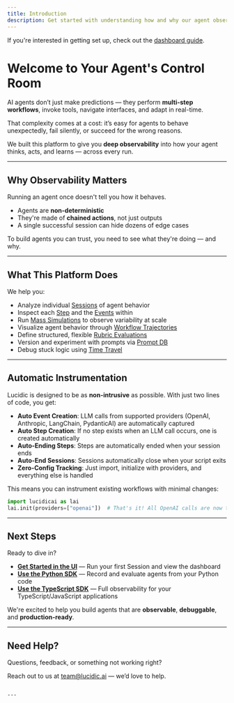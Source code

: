 ```yaml
---
title: Introduction
description: Get started with understanding how and why our agent observability platform works.
---
```


If you're interested in getting set up, check out the [dashboard guide](/getting-started/dashboard).

# Welcome to Your Agent's Control Room

AI agents don’t just make predictions — they perform **multi-step workflows**, invoke tools, navigate interfaces, and adapt in real-time.

That complexity comes at a cost: it’s easy for agents to behave unexpectedly, fail silently, or succeed for the wrong reasons.

We built this platform to give you **deep observability** into how your agent thinks, acts, and learns — across every run.

---

## Why Observability Matters

Running an agent once doesn't tell you how it behaves.

- Agents are **non-deterministic**
- They're made of **chained actions**, not just outputs
- A single successful session can hide dozens of edge cases

To build agents you can trust, you need to see what they're doing — and why.

---

## What This Platform Does

We help you:

- Analyze individual [Sessions](/features/workflow-sandbox) of agent behavior
- Inspect each [Step](/core-concepts/steps) and the [Events](/core-concepts/events) within
- Run [Mass Simulations](/features/mass-simulation-overview) to observe variability at scale
- Visualize agent behavior through [Workflow Trajectories](/features/workflow-trajectory)
- Define structured, flexible [Rubric Evaluations](/features/rubrics)
- Version and experiment with prompts via [Prompt DB](/features/prompt-db)
- Debug stuck logic using [Time Travel](/features/time-travel)

---

## Automatic Instrumentation

Lucidic is designed to be as **non-intrusive** as possible. With just two lines of code, you get:

- **Auto Event Creation**: LLM calls from supported providers (OpenAI, Anthropic, LangChain, PydanticAI) are automatically captured
- **Auto Step Creation**: If no step exists when an LLM call occurs, one is created automatically
- **Auto-Ending Steps**: Steps are automatically ended when your session ends
- **Auto-End Sessions**: Sessions automatically close when your script exits
- **Zero-Config Tracking**: Just import, initialize with providers, and everything else is handled

This means you can instrument existing workflows with minimal changes:

```python
import lucidicai as lai
lai.init(providers=["openai"])  # That's it! All OpenAI calls are now tracked
```

---

## Next Steps

Ready to dive in?

- **[Get Started in the UI](/getting-started/dashboard)** — Run your first Session and view the dashboard
- **[Use the Python SDK](/getting-started/final-instructions)** — Record and evaluate agents from your Python code
- **[Use the TypeScript SDK](/typescript-sdk/overview)** — Full observability for your TypeScript/JavaScript applications

We're excited to help you build agents that are **observable**, **debuggable**, and **production-ready**.

---

## Need Help?

Questions, feedback, or something not working right?

Reach out to us at [team@lucidic.ai](mailto:team@lucidic.ai) — we’d love to help.
```

---